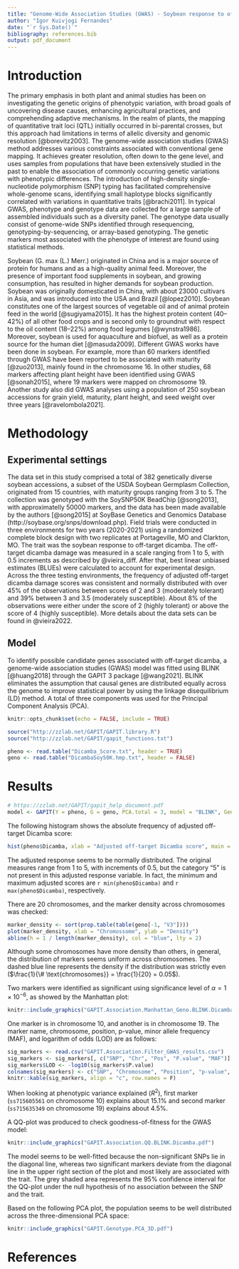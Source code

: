 ```yaml
---
title: "Genome-Wide Association Studies (GWAS) - Soybean response to off-target dicamba"
author: "Igor Kuivjogi Fernandes"
date: "`r Sys.Date()`"
bibliography: references.bib
output: pdf_document
---
```



# Introduction
The primary emphasis in both plant and animal studies has been on investigating the genetic origins of phenotypic variation, with broad goals of uncovering disease causes, enhancing agricultural practices, and comprehending adaptive mechanisms. In the realm of plants, the mapping of quantitative trait loci (QTL) initially occurred in bi-parental crosses, but this approach had limitations in terms of allelic diversity and genomic resolution [@borevitz2003]. The genome-wide association studies (GWAS) method addresses various constraints associated with conventional gene mapping. It achieves greater resolution, often down to the gene level, and uses samples from populations that have been extensively studied in the past to enable the association of commonly occurring genetic variations with phenotypic differences. The introduction of high-density single-nucleotide polymorphism (SNP) typing has facilitated comprehensive whole-genome scans, identifying small haplotype blocks significantly correlated with variations in quantitative traits [@brachi2011]. In typical GWAS, phenotype and genotype data are collected for a large sample of assembled individuals such as a diversity panel. The genotype data usually consist of genome-wide SNPs identified through resequencing, genotyping-by-sequencing, or array-based genotyping. The genetic markers most associated with the phenotype of interest are found using statistical methods.   

Soybean (G. max (L.) Merr.) originated in China and is a major source of protein for humans and as a high-quality animal feed. Moreover, the presence of important food supplements in soybean, and growing consumption, has resulted in higher demands for soybean production. Soybean was originally domesticated in China, with about 23000 cultivars in Asia, and was introduced into the USA and Brazil [@lopez2010]. Soybean constitutes one of the largest sources of vegetable oil and of animal protein feed in the world [@sugiyama2015]. It has the highest protein content (40–42%) of all other food crops and is second only to groundnut with respect to the oil content (18–22%) among food legumes [@wynstra1986]. Moreover, soybean is used for aquaculture and biofuel, as well as a protein source for the human diet [@masuda2009]. Different GWAS works have been done in soybean. For example, more than 60 markers identified through GWAS have been reported to be associated with maturity [@zuo2013], mainly found in the chromosome 16. In other studies, 68 markers affecting plant height have been identified using GWAS [@sonah2015], where 19 markers were mapped on chromosome 19. Another study also did GWAS analyses using a population of 250 soybean accessions for grain yield, maturity, plant height, and seed weight over three years [@ravelombola2021]. 

<!-- Talk now about the importance of tolerance to dicamba -->

# Methodology
## Experimental settings
The data set in this study comprised a total of 382 genetically diverse soybean accessions, a subset of the USDA Soybean Germplasm Collection, originated from 15 countries, with maturity groups ranging from 3 to 5. The collection was genotyped with the SoySNP50K BeadChip [@song2013], with approximatelly 50000 markers, and the data has been made available by the authors [@song2015] at SoyBase Genetics and Genomics Database (http://soybase.org/snps/download.php). Field trials were conducted in three environments for two years (2020-2021) using a randomized complete block design with two replicates at Portageville, MO and Clarkton, MO. The trait was the soybean response to off-target dicamba. The off-target dicamba damage was measured in a scale ranging from 1 to 5, with 0.5 increments as described by @vieira_diff. After that, best linear unbiased estimates (BLUEs) were calculated to account for experimental design. Across the three testing environments, the frequency of adjusted off-target dicamba damage scores was consistent and normally distributed with over 45% of the observations between scores of 2 and 3 (moderately tolerant) and 39% between 3 and 3.5 (moderately susceptible). About 8% of the observations were either under the score of 2 (highly tolerant) or above the score of 4 (highly susceptible). More details about the data sets can be found in @vieira2022.

## Model
To identify possible candidate genes associated with off-target dicamba, a genome-wide association studies (GWAS) model was fitted using BLINK [@huang2018] through the GAPIT 3 package [@wang2021]. BLINK eliminates the assumption that causal genes are distributed equally across the genome to improve statistical power by using the linkage disequilibrium (LD) method. A total of three components was used for the Principal Component Analysis (PCA).


```r
knitr::opts_chunk$set(echo = FALSE, include = TRUE)

source("http://zzlab.net/GAPIT/GAPIT.library.R")
source("http://zzlab.net/GAPIT/gapit_functions.txt")

pheno <- read.table("Dicamba_Score.txt", header = TRUE)
geno <- read.table("DicambaSoy50K.hmp.txt", header = FALSE)
```


# Results
```r
# https://zzlab.net/GAPIT/gapit_help_document.pdf
model <- GAPIT(Y = pheno, G = geno, PCA.total = 3, model = "BLINK", Geno.View.output = T)
```

<!-- 1. What is the phenotypic distribution for the trait across all testing genotypes? Do we see a normal distribution and a good representation of all possible phenotypes? -->
The following histogram shows the absolute frequency of adjusted off-target Dicamba score: 

```r
hist(pheno$Dicamba, xlab = "Adjusted off-target Dicamba score", main = "")
```

The adjusted response seems to be normally distributed. The original measures range from 1 to 5, with increments of 0.5, but the category "5" is not present in this adjusted response variable. In fact, the minimum and maximum adjusted scores are `r min(pheno$Dicamba)` and `r max(pheno$Dicamba)`, respectively.

<!-- 2. What is the molecular marker density? Is it well distributed across all 20 chromosomes? -->
There are 20 chromosomes, and the marker density across chromosomes was checked:

```r
marker_density <- sort(prop.table(table(geno[-1, "V3"])))
plot(marker_density, xlab = "Chromossome", ylab = "Density")
abline(h = 1 / length(marker_density), col = "blue", lty = 2)
```

Although some chromosomes have more density than others, in general, the distribution of markers seems uniform across chromosomes. The dashed blue line represents the density if the distribution was strictly even ($\frac{1}{\# \text{chromosomes}} = \frac{1}{20} = 0.05$).


<!-- 3. What are the significant marker-trait associations identified? Provide the marker name, chromosome, position, p-value, minor allele frequency, and LOD score. -->

Two markers were identified as significant using significance level of $\alpha = 1 \times 10^{-6}$, as showed by the Manhattan plot: 

```r
knitr::include_graphics("GAPIT.Association.Manhattan_Geno.BLINK.Dicamba.pdf")
```

One marker is in chromosome 10, and another is in chromosome 19. The marker name, chromosome, position, p-value, minor allele frequency (MAF), and logarithm of odds (LOD) are as follows:
```r
sig_markers <- read.csv("GAPIT.Association.Filter_GWAS_results.csv")
sig_markers <- sig_markers[, c("SNP", "Chr", "Pos", "P.value", "MAF")]
sig_markers$LOD <- -log10(sig_markers$P.value)
colnames(sig_markers) <- c("SNP", "Chromosome", "Position", "p-value", "MAF", "LOD")
knitr::kable(sig_markers, align = "c", row.names = F)
```



<!-- 4. How much of the phenotypic variance is explained by the significant markers (R^2)? -->
When looking at phenotypic variance explained ($R^2$), first marker (`ss715605561` on chromosome 10) explains about $15.1\%$ and second marker (`ss715635349` on chromosome 19) explains about $4.5\%$.


<!-- 5. Based on the QQ Plot, is the model well-fitted for this dataset?  -->
A QQ-plot was produced to check goodness-of-fitness for the GWAS model:

```r
knitr::include_graphics("GAPIT.Association.QQ.BLINK.Dicamba.pdf")
```

The model seems to be well-fitted because the non-significant SNPs lie in the diagonal line, whereas two significant markers deviate from the diagonal line in the upper right section of the plot and most likely are associated with the trait. The grey shaded area represents the $95\%$ confidence interval for the QQ-plot under the null hypothesis of no association between the SNP and the trait.   

<!-- 6. Based on the PCA, is the genetic diversity present in this population well distributed? -->
Based on the following PCA plot, the population seems to be well distributed across the three-dimensional PCA space:

```r
knitr::include_graphics("GAPIT.Genotype.PCA_3D.pdf")
```


# References